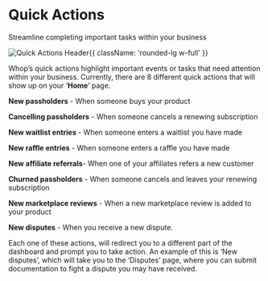 
# Quick Actions

Streamline completing important tasks within your business

![Quick Actions Header](https://i.imgur.com/wkQCOJ9.png){{ className: 'rounded-lg w-full' }}

Whop’s quick actions highlight important events or tasks that need attention within your business. Currently, there are 8 different quick actions that will show up on your ‘**Home**’ page.

**New passholders** - When someone buys your product

**Cancelling passholders** - When someone cancels a renewing subscription 

**New waitlist entries** - When someone enters a waitlist you have made

**New raffle entries** - When someone enters a raffle you have made

**New affiliate referrals**- When one of your affiliates refers a new customer

**Churned passholders** - When someone cancels and leaves your renewing subscription

**New marketplace reviews** - When a new marketplace review is added to your product

**New disputes** - When you receive a new dispute. 

Each one of these actions, will redirect you to a different part of the dashboard and prompt you to take action. An example of this is ‘New disputes’, which will take you to the ‘Disputes’ page, where you can submit documentation to fight a dispute you may have received.